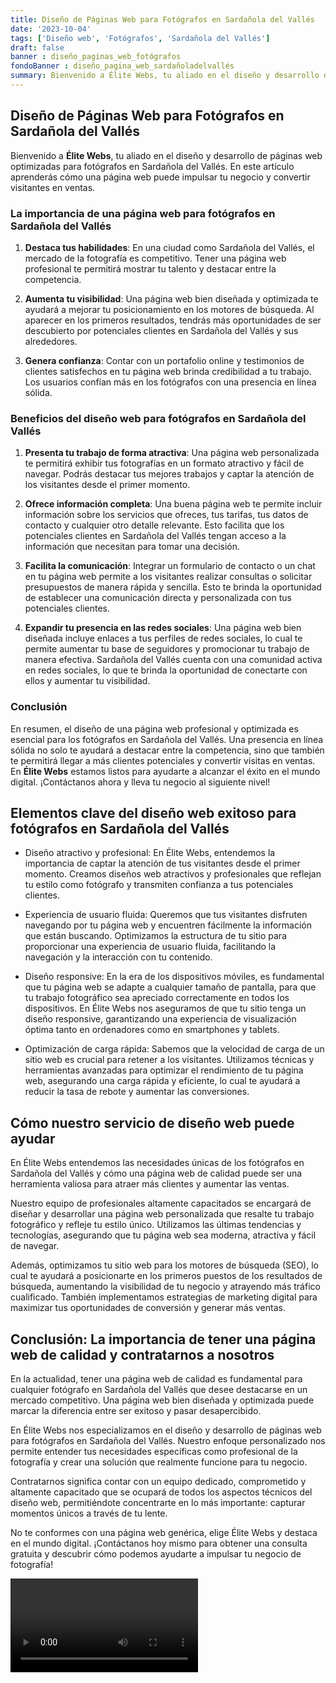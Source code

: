 ```yaml
---
title: Diseño de Páginas Web para Fotógrafos en Sardañola del Vallés
date: '2023-10-04'
tags: ['Diseño web', 'Fotógrafos', 'Sardañola del Vallés']
draft: false
banner : diseño_paginas_web_fotógrafos
fondoBanner : diseño_pagina_web_sardañoladelvallés
summary: Bienvenido a Élite Webs, tu aliado en el diseño y desarrollo de páginas web optimizadas para fotógrafos en Sardañola del Vallés. En este artículo aprenderás cómo una página web puede impulsar tu negocio y convertir visitantes en ventas.
---
```


## Diseño de Páginas Web para Fotógrafos en Sardañola del Vallés

Bienvenido a **Élite Webs**, tu aliado en el diseño y desarrollo de páginas web optimizadas para fotógrafos en Sardañola del Vallés. En este artículo aprenderás cómo una página web puede impulsar tu negocio y convertir visitantes en ventas.

### La importancia de una página web para fotógrafos en Sardañola del Vallés

1. **Destaca tus habilidades**: En una ciudad como Sardañola del Vallés, el mercado de la fotografía es competitivo. Tener una página web profesional te permitirá mostrar tu talento y destacar entre la competencia.

2. **Aumenta tu visibilidad**: Una página web bien diseñada y optimizada te ayudará a mejorar tu posicionamiento en los motores de búsqueda. Al aparecer en los primeros resultados, tendrás más oportunidades de ser descubierto por potenciales clientes en Sardañola del Vallés y sus alrededores.

3. **Genera confianza**: Contar con un portafolio online y testimonios de clientes satisfechos en tu página web brinda credibilidad a tu trabajo. Los usuarios confían más en los fotógrafos con una presencia en línea sólida.

### Beneficios del diseño web para fotógrafos en Sardañola del Vallés

1. **Presenta tu trabajo de forma atractiva**: Una página web personalizada te permitirá exhibir tus fotografías en un formato atractivo y fácil de navegar. Podrás destacar tus mejores trabajos y captar la atención de los visitantes desde el primer momento.

2. **Ofrece información completa**: Una buena página web te permite incluir información sobre los servicios que ofreces, tus tarifas, tus datos de contacto y cualquier otro detalle relevante. Esto facilita que los potenciales clientes en Sardañola del Vallés tengan acceso a la información que necesitan para tomar una decisión.

3. **Facilita la comunicación**: Integrar un formulario de contacto o un chat en tu página web permite a los visitantes realizar consultas o solicitar presupuestos de manera rápida y sencilla. Esto te brinda la oportunidad de establecer una comunicación directa y personalizada con tus potenciales clientes.

4. **Expandir tu presencia en las redes sociales**: Una página web bien diseñada incluye enlaces a tus perfiles de redes sociales, lo cual te permite aumentar tu base de seguidores y promocionar tu trabajo de manera efectiva. Sardañola del Vallés cuenta con una comunidad activa en redes sociales, lo que te brinda la oportunidad de conectarte con ellos y aumentar tu visibilidad.

### Conclusión

En resumen, el diseño de una página web profesional y optimizada es esencial para los fotógrafos en Sardañola del Vallés. Una presencia en línea sólida no solo te ayudará a destacar entre la competencia, sino que también te permitirá llegar a más clientes potenciales y convertir visitas en ventas. En **Élite Webs** estamos listos para ayudarte a alcanzar el éxito en el mundo digital. ¡Contáctanos ahora y lleva tu negocio al siguiente nivel!

<GifSeo />

<Cta />

## Elementos clave del diseño web exitoso para fotógrafos en Sardañola del Vallés

- Diseño atractivo y profesional: En Élite Webs, entendemos la importancia de captar la atención de tus visitantes desde el primer momento. Creamos diseños web atractivos y profesionales que reflejan tu estilo como fotógrafo y transmiten confianza a tus potenciales clientes.

- Experiencia de usuario fluida: Queremos que tus visitantes disfruten navegando por tu página web y encuentren fácilmente la información que están buscando. Optimizamos la estructura de tu sitio para proporcionar una experiencia de usuario fluida, facilitando la navegación y la interacción con tu contenido.

- Diseño responsive: En la era de los dispositivos móviles, es fundamental que tu página web se adapte a cualquier tamaño de pantalla, para que tu trabajo fotográfico sea apreciado correctamente en todos los dispositivos. En Élite Webs nos aseguramos de que tu sitio tenga un diseño responsive, garantizando una experiencia de visualización óptima tanto en ordenadores como en smartphones y tablets.

- Optimización de carga rápida: Sabemos que la velocidad de carga de un sitio web es crucial para retener a los visitantes. Utilizamos técnicas y herramientas avanzadas para optimizar el rendimiento de tu página web, asegurando una carga rápida y eficiente, lo cual te ayudará a reducir la tasa de rebote y aumentar las conversiones.

## Cómo nuestro servicio de diseño web puede ayudar

En Élite Webs entendemos las necesidades únicas de los fotógrafos en Sardañola del Vallés y cómo una página web de calidad puede ser una herramienta valiosa para atraer más clientes y aumentar las ventas. 

Nuestro equipo de profesionales altamente capacitados se encargará de diseñar y desarrollar una página web personalizada que resalte tu trabajo fotográfico y refleje tu estilo único. Utilizamos las últimas tendencias y tecnologías, asegurando que tu página web sea moderna, atractiva y fácil de navegar.

Además, optimizamos tu sitio web para los motores de búsqueda (SEO), lo cual te ayudará a posicionarte en los primeros puestos de los resultados de búsqueda, aumentando la visibilidad de tu negocio y atrayendo más tráfico cualificado. También implementamos estrategias de marketing digital para maximizar tus oportunidades de conversión y generar más ventas.

## Conclusión: La importancia de tener una página web de calidad y contratarnos a nosotros

En la actualidad, tener una página web de calidad es fundamental para cualquier fotógrafo en Sardañola del Vallés que desee destacarse en un mercado competitivo. Una página web bien diseñada y optimizada puede marcar la diferencia entre ser exitoso y pasar desapercibido.

En Élite Webs nos especializamos en el diseño y desarrollo de páginas web para fotógrafos en Sardañola del Vallés. Nuestro enfoque personalizado nos permite entender tus necesidades específicas como profesional de la fotografía y crear una solución que realmente funcione para tu negocio.

Contratarnos significa contar con un equipo dedicado, comprometido y altamente capacitado que se ocupará de todos los aspectos técnicos del diseño web, permitiéndote concentrarte en lo más importante: capturar momentos únicos a través de tu lente.

No te conformes con una página web genérica, elige Élite Webs y destaca en el mundo digital. ¡Contáctanos hoy mismo para obtener una consulta gratuita y descubrir cómo podemos ayudarte a impulsar tu negocio de fotografía!

<Video />

<CtaBot job='Fotógrafos' city='Sardañola del Vallés'/>

<Gmaps query='Sardañola del Vallés+españa+maps' />